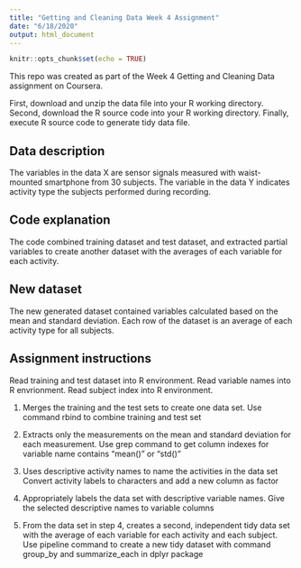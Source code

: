 ```yaml
---
title: "Getting and Cleaning Data Week 4 Assignment"
date: "6/18/2020"
output: html_document
---
```


```r
knitr::opts_chunk$set(echo = TRUE)
```


This repo was created as part of the Week 4 Getting and Cleaning Data assignment on Coursera.

First, download and unzip the data file into your R working directory.
Second, download the R source code into your R working directory.
Finally, execute R source code to generate tidy data file.

## Data description

The variables in the data X are sensor signals measured with waist-mounted smartphone from 30 subjects. The variable in the data Y indicates activity type the subjects performed during recording.

## Code explanation

The code combined training dataset and test dataset, and extracted partial variables to create another dataset with the averages of each variable for each activity.

## New dataset

The new generated dataset contained variables calculated based on the mean and standard deviation. Each row of the dataset is an average of each activity type for all subjects.

## Assignment instructions

Read training and test dataset into R environment. Read variable names into R envrionment. Read subject index into R environment.

1. Merges the training and the test sets to create one data set. Use command rbind to combine training and test set

2. Extracts only the measurements on the mean and standard deviation for each measurement. Use grep command to get column indexes for variable name contains "mean()" or "std()"

3. Uses descriptive activity names to name the activities in the data set Convert activity labels to characters and add a new column as factor

4. Appropriately labels the data set with descriptive variable names. Give the selected descriptive names to variable columns

5. From the data set in step 4, creates a second, independent tidy data set with the average of each variable for each activity and each subject. Use pipeline command to create a new tidy dataset with command group_by and summarize_each in dplyr package

